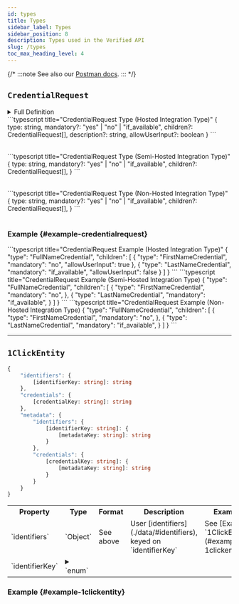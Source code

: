```yaml
---
id: types
title: Types
sidebar_label: Types
sidebar_position: 8
description: Types used in the Verified API
slug: /types
toc_max_heading_level: 4
---
```



{/* :::note
See also our [Postman docs](https://api.docs.verified.inc/).
::: */}


## `CredentialRequest`

<details>
    <summary>Full Definition</summary>
    <FullDefinitionAdmonition/>
    ```typescript title="CredentialRequest Type"
    {
        type: string,
        mandatory?: "yes" | "no" | "if_available",
        children?: CredentialRequest[],
        description?: string,
        allowUserInput?: boolean
    }
    ```
    <table>
        <CredentialRequestTableShared/>
        <CredentialRequestTableHosted/>
    </table>
</details>

<Tabs groupId="integrationType" queryString="integrationType">
<TabItem value="hosted" label="Hosted" default>
    <IntegrationTypeAdmonition option="Hosted"/>
    ```typescript title="CredentialRequest Type (Hosted Integration Type)"
    {
        type: string,
        mandatory?: "yes" | "no" | "if_available",
        children?: CredentialRequest[],
        description?: string,
        allowUserInput?: boolean
    }
    ```
    <table>
        <CredentialRequestTableShared/>
        <CredentialRequestTableHosted/>
    </table>
</TabItem>
<TabItem value="semi-hosted" label="Semi-Hosted" default>
    <IntegrationTypeAdmonition option="Semi-Hosted"/>
    ```typescript title="CredentialRequest Type (Semi-Hosted Integration Type)"
    {
        type: string,
        mandatory?: "yes" | "no" | "if_available",
        children?: CredentialRequest[],
    }
    ```
    <table>
        <CredentialRequestTableShared/>
    </table>
</TabItem>
<TabItem value="non-hosted" label="Non-Hosted" default>
    <IntegrationTypeAdmonition option="Non-Hosted"/>
    ```typescript title="CredentialRequest Type (Non-Hosted Integration Type)"
    {
        type: string,
        mandatory?: "yes" | "no" | "if_available",
        children?: CredentialRequest[],
    }
    ```
    <table>
        <CredentialRequestTableShared/>
    </table>
</TabItem>
</Tabs>


### Example {#example-credentialrequest}

<Tabs groupId="integrationType" queryString="integrationType">
<TabItem value="hosted" label="Hosted" default>
    <IntegrationTypeAdmonition option="Hosted"/>
    ```typescript title="CredentialRequest Example (Hosted Integration Type)"
    {
        "type": "FullNameCredential",
        "children": [
            {
                "type": "FirstNameCredential",
                "mandatory": "no",
                "allowUserInput": true
            },
            {
                "type": "LastNameCredential",
                "mandatory": "if_available",
                "allowUserInput": false
            }
        ]
    }
    ```
</TabItem>
<TabItem value="semi-hosted" label="Semi-Hosted" default>
    <IntegrationTypeAdmonition option="Semi-Hosted"/>
    ```typescript title="CredentialRequest Example (Semi-Hosted Integration Type)
    {
        "type": "FullNameCredential",
        "children": [
            {
                "type": "FirstNameCredential",
                "mandatory": "no",
            },
            {
                "type": "LastNameCredential",
                "mandatory": "if_available",
            }
        ]
    }
    ```
</TabItem>
<TabItem value="non-hosted" label="Non-Hosted" default>
    <IntegrationTypeAdmonition option="Non-Hosted"/>
    ```typescript title="CredentialRequest Example (Non-Hosted Integration Type)
    {
        "type": "FullNameCredential",
        "children": [
            {
                "type": "FirstNameCredential",
                "mandatory": "no",
            },
            {
                "type": "LastNameCredential",
                "mandatory": "if_available",
            }
        ]
    }
    ```
</TabItem>
</Tabs>

---


## `1ClickEntity`

```typescript title="1ClickEntity Type"
{
    "identifiers": {
        [identifierKey: string]: string
    },
    "credentials": {
        [credentialKey: string]: string
    },
    "metadata": {
        "identifiers": {
            [identifierKey: string]: {
                [metadataKey: string]: string
            }
        },
        "credentials": {
            [credentialKey: string]: {
                [metadataKey: string]: string
            }
        }
    }
}
```

<table>
    <tr>
        <th>Property</th>
        <th>Type</th>
        <th>Format</th>
        <th>Description</th>
        <th>Example</th>
    </tr>
    <tr>
        <td>`identifiers`</td>
        <td>`Object`</td>
        <td>See above</td>
        <td>User [identifiers](./data/#identifiers), keyed on `identifierKey`</td>
        <td>See [Example `1ClickEntity`](#example-1clickentity)</td>
    </tr>
    <tr>
        <td>`identifierKey`</td>
        <td>
            <details>
                <summary>`enum`</summary>

                Possible values (see [identifiers](./data/#identifiers) for details):
                    - `phone`
                    - `email`
            </details>
        </td>
        <td>`camelCase`</td>
        <td>The type of identifier</td>
        <td>`"phone"`</td>
    </tr>
    <tr>
        <td>`credentials`</td>
        <td>`Object`</td>
        <td>See above</td>
        <td>User [credentials](./data/#credentials), keyed on `credentialKey`</td>
        <td>See [Example `1ClickEntity`](#example-1clickentity)</td>
    </tr>
    <tr>
        <td>`credentialKey`</td>
        <td>
            <details>
                <summary>`enum`</summary>

                Possible values (see [credentials](./data/#credential) for details):
                    - `phone`
                    - `email`
                    - `fullName.firstName`
                    - `fullName.middleName`
                    - `fullName.lastName`
                    - `address.line1`
                    - `address.line2`
                    - `address.city`
                    - `address.state`
                    - `address.zipCode`
                    - `address.country`
                    - `birthDate`
                    - `ssn`
            </details>
        </td>
        <td>`camelCase`</td>
        <td>
            The type of user data a credential has
        </td>
        <td>`"firstName"`</td>
    </tr>
    <tr>
        <td>`metadata`</td>
        <td>`Object`</td>
        <td>See above</td>
        <td>[Metadata](./data/#metadata), keyed on `metadataKey`</td>
        <td>See [Example `1ClickEntity`](#example-1clickentity)</td>
    </tr>
    <tr>
        <td>`metadataKey`</td>
        <td>
            <details>
                <summary>`enum`</summary>

                Possible values:
                    - `id`
                    - `verificationMethod`
                    - `status`
                    - `issuanceDate`
                    - `expirationDate`
            </details>
        </td>
        <td>`camelCase`</td>
        <td>Any additional data that's not a user's identity data (identifiers or credentials)</td>
        <td>`"verificationMethod"`</td>
    </tr>
</table>


### Example {#example-1clickentity}

<OneClickEntityExample/>
